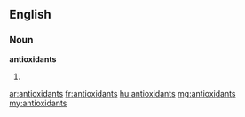 ==English==

===Noun===
'''antioxidants'''

# {{plural of|[[antioxidant]]}}

[[ar:antioxidants]]
[[fr:antioxidants]]
[[hu:antioxidants]]
[[mg:antioxidants]]
[[my:antioxidants]]